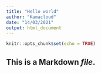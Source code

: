 ```yaml
---
title: "Hello world"
author: "Kamacloud"
date: "14/03/2021"
output: html_document
---
```


```r
knitr::opts_chunk$set(echo = TRUE)
```

## This is a **Markdown** *file*.